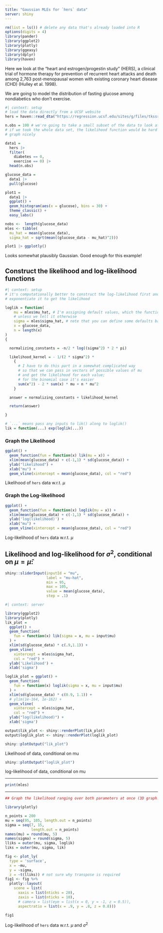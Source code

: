 ```yaml
---
title: "Gaussian MLEs for `hers` data"
server: shiny
---
```


```r

rm(list = ls()) # delete any data that's already loaded into R
options(digits = 4)
library(pander)
library(ggplot2)
library(plotly)
library(ggeasy)
library(dplyr)
library(haven)
```


Here we look at the "heart and estrogen/progestin study" (HERS), a clinical
trial of hormone therapy for prevention of recurrent heart attacks and
death among 2,763 post-menopausal women with existing coronary heart disease
(CHD) (Hulley et al. 1998).

We are going to model the distribution of fasting glucose among nondiabetics who don't exercise.

```r
#| context: setup
# load the data directly from a UCSF website
hers = haven::read_dta("https://regression.ucsf.edu/sites/g/files/tkssra6706/f/wysiwyg/home/data/hersdata.dta")

n.obs = 100 # we're going to take a small subset of the data to look at;
# if we took the whole data set, the likelihood function would be hard to
# graph nicely

data1 =
  hers |>
  filter(
    diabetes == 0,
    exercise == 0) |>
  head(n.obs)

glucose_data =
  data1 |>
  pull(glucose)

plot1 =
  data1 |>
  ggplot() +
  geom_histogram(aes(x = glucose), bins = 30) +
  theme_classic() +
  easy_labs()

nobs <-  length(glucose_data)
mles <- tibble(
  mu_hat = mean(glucose_data),
  sigma_hat = sqrt(mean((glucose_data - mu_hat)^2)))

plot1 |> ggplotly()

```

Looks somewhat plausibly Gaussian. Good enough for this example!

## Construct the likelihood and log-likelihood functions

```r
#| context: setup
# it's computationally better to construct the log-likelihood first and then
# exponentiate it to get the likelihood

loglik = function(
    mu = mles$mu_hat, # I'm assigning default values, which the function will use
    # unless we tell it otherwise
    sigma = mles$sigma_hat, # note that you can define some defaults based on other arguments
    x = glucose_data,
    n = length(x)
)
{

  normalizing_constants = -n/2 * log((sigma^2) * 2 * pi)

  likelihood_kernel = - 1/(2 * sigma^2) *
    {
      # I have to do this part in a somewhat complicated way
      # so that we can pass in vectors of possible values of mu
      # and get the likelihood for each value;
      # for the binomial case it's easier
      sum(x^2) - 2 * sum(x) * mu + n * mu^2
    }

  answer = normalizing_constants + likelihood_kernel

  return(answer)

}

# `...` means pass any inputs to lik() along to loglik()
lik = function(...) exp(loglik(...))


```

### Graph the Likelihood

:::{#fig-likelihood-mu}

```r
ggplot() +
  geom_function(fun = function(x) lik(mu = x)) +
  xlim(mean(glucose_data) + c(-1,1) * sd(glucose_data)) +
  ylab("likelihood") +
  xlab("mu") +
  geom_vline(xintercept = mean(glucose_data), col = "red")

```

Likelihood of `hers` data w.r.t. $\mu$

:::

### Graph the Log-likelihood

:::{#fig-loglik-mu}

```r

ggplot() +
  geom_function(fun = function(x) loglik(mu = x)) +
  xlim(mean(glucose_data) + c(-1,1) * sd(glucose_data)) +
  ylab('log(likelihood)') +
  xlab("mu") +
  geom_vline(xintercept = mean(glucose_data), col = "red")


```

Log-likelihood of `hers` data w.r.t. $\mu$

:::

## Likelihood and log-likelihood for $\sigma^2$, conditional on $\mu = \hat\mu$:



```r
shiny::sliderInput(inputId = "mu",
                   label = "mu-hat",
                   min = 95,
                   max = 105,
                   value = mean(glucose_data),
                   step = .1)
```


```r
#| context: server

library(ggplot2)
library(plotly)
lik_plot = 
  ggplot() +
  geom_function(
    fun = function(x) lik(sigma = x, mu = input$mu)
  ) +
  xlim(sd(glucose_data) * c(.9,1.1)) +
  geom_vline(
    xintercept = mles$sigma_hat,
    col = "red") +
  ylab('Likelihood') +
  xlab('sigma')

loglik_plot = ggplot() +
  geom_function(
    fun = function(x) loglik(sigma = x, mu = input$mu)
  ) +
  xlim(sd(glucose_data) * c(0.9, 1.1)) +
  # ylim(1e-164, 1e-162) +
  geom_vline(
    xintercept = mles$sigma_hat,
    col = "red") +
  ylab("log(likelihood)") +
  xlab('sigma')

output$lik_plot <- shiny::renderPlot(lik_plot)
output$loglik_plot <- shiny::renderPlot(loglik_plot)
```

:::{#fig-shiny1 layout-ncol=2}

:::{#fig-lik-plot1}

```r
shiny::plotOutput("lik_plot")
```

Likelihood of data, conditional on mu

:::

:::{#fig-loglik-plot1}

```r
shiny::plotOutput("loglik_plot")

```

log-likelihood of data, conditional on mu

:::

:::

---

:::{#tbl-mles}

```r
print(mles)
```

:::

---

:::{#fig-3d-llik}

```r

## Graph the likelihood ranging over both parameters at once (3D graph!):

library(plotly)

n_points = 200
mu = seq(95, 105, length.out = n_points)
sigma = seq(7, 15, 
            length.out = n_points)
names(mu) = round(mu, 5)
names(sigma) = round(sigma, 5)
lliks = outer(mu, sigma, loglik)
liks = outer(mu, sigma, lik)

fig <- plot_ly(
  type = 'surface',
  x = ~mu,
  y = ~sigma,
  z = ~t(lliks)) # not sure why transpose is required
fig1 <- fig %>%
  plotly::layout(
    scene = list(
      xaxis = list(nticks = 20),
      zaxis = list(nticks = 10),
      # camera = list(eye = list(x = 0, y = -1, z = 0.5)),
      aspectratio = list(x = .9, y = .8, z = 0.8)))

fig1
```

Log-likelihood of `hers` data w.r.t. $\mu$ and $\sigma^2$

:::
